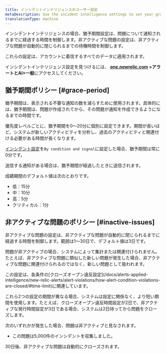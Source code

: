 ```yaml
---
title: インシデントインテリジェンスのユーザー設定
metaDescription: Use the incident intelligence settings to set your grace period and inactive issue time policies.
translationType: machine
---
```


インシデントインテリジェンスの場合、猶予期間設定は、問題について通知されるまでに経過する時間を制御します。非アクティブな問題の設定は、非アクティブな問題が自動的に閉じられるまでの待機時間を制御します。

これらの設定は、アカウントに着信するすべてのデータに適用されます。

インシデントインテリジェンス設定を見つけるには、 **[one.newrelic.com](https://one.newrelic.com) >アラートとAI>一般**にアクセスしてください。

## 猶予期間ポリシー [#grace-period]

猶予期間は、表示される不要な通知の数を減らすために使用されます。具体的には、猶予期間は、問題が作成されてから、その問題が通知を作成できるようになるまでの時間です。

優先度レベルごとに、猶予期間を0〜20分に個別に設定できます。期間が長いほど、システムが新しいアクティビティを分析し、過去のアクティビティと関連付ける必要がある時間が長くなります。

[インシデント設定](/docs/alerts-applied-intelligence/new-relic-alerts/alert-policies/specify-when-alerts-create-incidents/#preference-options)を`By condition and signal`に設定した場合、猶予期間は常に0分です。

送信する通知がある場合は、猶予期間が経過したときに送信されます。

成績期間のデフォルト値は次のとおりです。

* 低：15分
* 中：10分
* 高：5分
* クリティカル：1分

## 非アクティブな問題のポリシー [#inactive-issues]

非アクティブな問題の設定は、非アクティブな問題が自動的に閉じられるまでに経過する時間を制御します。範囲は1〜30日で、デフォルト値は3日です。

問題が非アクティブの場合、システムによって集計または関連付けられません。たとえば、非アクティブな問題に類似した新しい問題が発生した場合、非アクティブな問題に関連付けられるのではなく、新しい問題として扱われます。

<Callout variant="tip">
  この設定は、各条件の[クローズオープン違反設定](/docs/alerts-applied-intelligence/new-relic-alerts/alert-violations/how-alert-condition-violations-are-closed/#time-limit)に関連しています。

  これら2つの設定の期間が異なる場合、システムは設定に関係なく、より短い期間を使用します。たとえば、クローズオープン違反時間設定が2日で、非アクティブな発行時間設定が3日である場合、システムは2日待ってから問題をクローズします。
</Callout>

次のいずれかが発生した場合、問題は非アクティブと見なされます。

* この問題は5,000件のインシデントを収集しました。

30日後、非アクティブな問題は自動的にクローズされます。